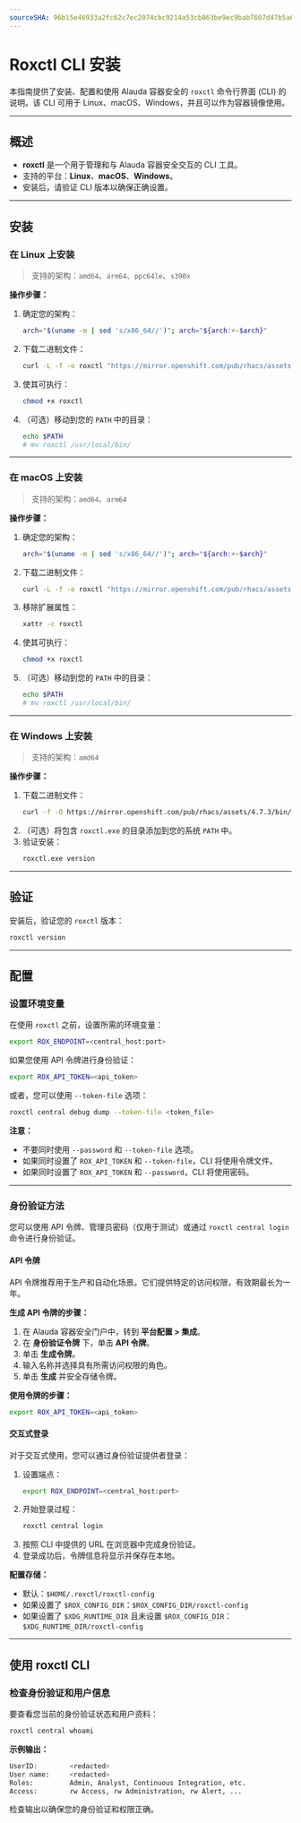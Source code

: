 ```yaml
---
sourceSHA: 96b15e46933a2fc62c7ec2074cbc9214a53cb863be9ec9bab7607d47b5a66465
---
```


# Roxctl CLI 安装

本指南提供了安装、配置和使用 Alauda 容器安全的 `roxctl` 命令行界面 (CLI) 的说明。该 CLI 可用于 Linux、macOS、Windows，并且可以作为容器镜像使用。

---

## 概述

- **roxctl** 是一个用于管理和与 Alauda 容器安全交互的 CLI 工具。
- 支持的平台：**Linux**、**macOS**、**Windows**。
- 安装后，请验证 CLI 版本以确保正确设置。

---

## 安装

### 在 Linux 上安装

> 支持的架构：`amd64`、`arm64`、`ppc64le`、`s390x`

**操作步骤：**

1. 确定您的架构：
   ```bash
   arch="$(uname -m | sed 's/x86_64//')"; arch="${arch:+-$arch}"
   ```
2. 下载二进制文件：
   ```bash
   curl -L -f -o roxctl "https://mirror.openshift.com/pub/rhacs/assets/4.7.3/bin/Linux/roxctl${arch}"
   ```
3. 使其可执行：
   ```bash
   chmod +x roxctl
   ```
4. （可选）移动到您的 `PATH` 中的目录：
   ```bash
   echo $PATH
   # mv roxctl /usr/local/bin/
   ```

---

### 在 macOS 上安装

> 支持的架构：`amd64`、`arm64`

**操作步骤：**

1. 确定您的架构：
   ```bash
   arch="$(uname -m | sed 's/x86_64//')"; arch="${arch:+-$arch}"
   ```
2. 下载二进制文件：
   ```bash
   curl -L -f -o roxctl "https://mirror.openshift.com/pub/rhacs/assets/4.7.3/bin/Darwin/roxctl${arch}"
   ```
3. 移除扩展属性：
   ```bash
   xattr -c roxctl
   ```
4. 使其可执行：
   ```bash
   chmod +x roxctl
   ```
5. （可选）移动到您的 `PATH` 中的目录：
   ```bash
   echo $PATH
   # mv roxctl /usr/local/bin/
   ```

---

### 在 Windows 上安装

> 支持的架构：`amd64`

**操作步骤：**

1. 下载二进制文件：
   ```bash
   curl -f -O https://mirror.openshift.com/pub/rhacs/assets/4.7.3/bin/Windows/roxctl.exe
   ```
2. （可选）将包含 `roxctl.exe` 的目录添加到您的系统 `PATH` 中。
3. 验证安装：
   ```bash
   roxctl.exe version
   ```

---

## 验证

安装后，验证您的 `roxctl` 版本：

```bash
roxctl version
```

---

## 配置

### 设置环境变量

在使用 `roxctl` 之前，设置所需的环境变量：

```bash
export ROX_ENDPOINT=<central_host:port>
```

如果您使用 API 令牌进行身份验证：

```bash
export ROX_API_TOKEN=<api_token>
```

或者，您可以使用 `--token-file` 选项：

```bash
roxctl central debug dump --token-file <token_file>
```

**注意：**

- 不要同时使用 `--password` 和 `--token-file` 选项。
- 如果同时设置了 `ROX_API_TOKEN` 和 `--token-file`，CLI 将使用令牌文件。
- 如果同时设置了 `ROX_API_TOKEN` 和 `--password`，CLI 将使用密码。

---

### 身份验证方法

您可以使用 API 令牌、管理员密码（仅用于测试）或通过 `roxctl central login` 命令进行身份验证。

#### API 令牌

API 令牌推荐用于生产和自动化场景。它们提供特定的访问权限，有效期最长为一年。

**生成 API 令牌的步骤：**

1. 在 Alauda 容器安全门户中，转到 **平台配置 > 集成**。
2. 在 **身份验证令牌** 下，单击 **API 令牌**。
3. 单击 **生成令牌**。
4. 输入名称并选择具有所需访问权限的角色。
5. 单击 **生成** 并安全存储令牌。

**使用令牌的步骤：**

```bash
export ROX_API_TOKEN=<api_token>
```

#### 交互式登录

对于交互式使用，您可以通过身份验证提供者登录：

1. 设置端点：
   ```bash
   export ROX_ENDPOINT=<central_host:port>
   ```
2. 开始登录过程：
   ```bash
   roxctl central login
   ```
3. 按照 CLI 中提供的 URL 在浏览器中完成身份验证。
4. 登录成功后，令牌信息将显示并保存在本地。

**配置存储：**

- 默认：`$HOME/.roxctl/roxctl-config`
- 如果设置了 `$ROX_CONFIG_DIR`：`$ROX_CONFIG_DIR/roxctl-config`
- 如果设置了 `$XDG_RUNTIME_DIR` 且未设置 `$ROX_CONFIG_DIR`：`$XDG_RUNTIME_DIR/roxctl-config`

---

## 使用 roxctl CLI

### 检查身份验证和用户信息

要查看您当前的身份验证状态和用户资料：

```bash
roxctl central whoami
```

**示例输出：**

```bash
UserID:        <redacted>
User name:     <redacted>
Roles:         Admin, Analyst, Continuous Integration, etc.
Access:        rw Access, rw Administration, rw Alert, ...
```

检查输出以确保您的身份验证和权限正确。
